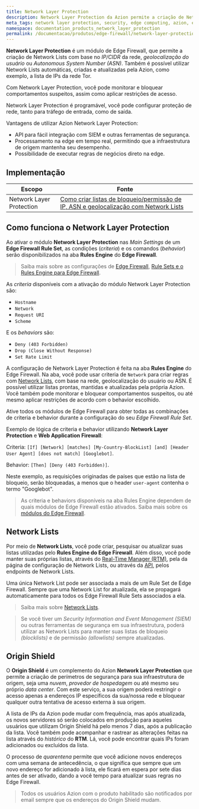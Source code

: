 ```yaml
---
title: Network Layer Protection
description: Network Layer Protection da Azion permite a criação de Network Lists com base na rede (IP/CIDR), geolocalização e ASN.
meta_tags: network layer protection, security, edge computing, azion, edge firewall, firewall
namespace: documentation_products_network_layer_protection
permalink: /documentacao/produtos/edge-firewall/network-layer-protection/
---
```


**Network Layer Protection** é um módulo de Edge Firewall, que permite a criação de Network Lists com base no *IP/CIDR* da rede, *geolocalização do usuário* ou *Autonomous System Number (ASN)*. Também é possível utilizar Network Lists automáticas, criadas e atualizadas pela Azion, como exemplo, a lista de IPs da rede Tor.

Com Network Layer Protection, você pode monitorar e bloquear comportamentos suspeitos, assim como aplicar restrições de acesso.

Network Layer Protection é programável, você pode configurar proteção de rede, tanto para tráfego de entrada, como de saída.

Vantagens de utilizar Azion Network Layer Protection:

- API para fácil integração com SIEM e outras ferramentas de segurança.
- Processamento na edge em tempo real, permitindo que a infraestrutura de origem mantenha seu desempenho.
- Possibilidade de executar regras de negócios direto na edge.

## Implementação

| Escopo | Fonte  |
|--------|--------|
| Network Layer Protection | [Como criar listas de bloqueio/permissão de IP, ASN e geolocalização com Network Lists](/pt-br/documentacao/produtos/guias/blacklists-enderecos-ip-edge/) |

## Como funciona o Network Layer Protection

Ao ativar o módulo **Network Layer Protection** nas *Main Settings* de um **Edge Firewall Rule Set**, as condições (*criteria*) e os comandos (*behavior*) serão disponibilizados na aba **Rules Engine** do **Edge Firewall**.

> Saiba mais sobre as configurações de [Edge Firewall](/pt-br/documentacao/produtos/edge-firewall/), [Rule Sets e o Rules Engine para Edge Firewall](/pt-br/documentacao/produtos/edge-firewall/rules-engine/).

As *criteria* disponíveis com a ativação do módulo Network Layer Protection são:

- `Hostname`
- `Network`
- `Request URI`
- `Scheme`

E os *behaviors* são:

- `Deny (403 Forbidden)`
- `Drop (Close Without Response)`
- `Set Rate Limit`

A configuração de Network Layer Protection é feita na aba **Rules Engine** do Edge Firewall. Na aba, você pode usar criteria de `Network` para criar regras com [Network Lists](/pt-br/documentacao/produtos/edge-firewall/network-layer-protection/network-lists/), com base na rede, geolocalização do usuário ou ASN. É possível utilizar listas prontas, mantidas e atualizadas pela própria Azion. Você também pode monitorar e bloquear comportamentos suspeitos, ou até mesmo aplicar restrições de acordo com o behavior escolhido.

Ative todos os módulos de Edge Firewall para obter todas as combinações de criteria e behavior durante a configuração do seu *Edge Firewall Rule Set*.

Exemplo de lógica de criteria e behavior utilizando **Network Layer Protection** e **Web Application Firewall**:

Criteria: `[If] [Network] [matches] [My-Country-BlockList] [and] [Header User Agent] [does not match] [Googlebot]`.

Behavior: `[Then] [Deny (403 Forbidden)]`.

Neste exemplo, as requisições originadas de países que estão na lista de bloqueio, serão bloqueadas, a menos que o header `user-agent` contenha o termo "Googlebot".

> As criteria e behaviors disponíveis na aba Rules Engine dependem de quais módulos de Edge Firewall estão ativados. Saiba mais sobre os [módulos do Edge Firewall](------).

## Network Lists

Por meio de **Network Lists**, você pode criar, pesquisar ou atualizar suas listas utilizadas pelo **Rules Engine do Edge Firewall**. Além disso, você pode manter suas próprias listas, através do [Real-Time Manager (RTM)](https://manager.azion.com), pela da página de configuração de Network Lists, ou através da [API](https://api.azion.com/), pelos endpoints de Network Lists.

Uma única Network List pode ser associada a mais de um Rule Set de Edge Firewall. Sempre que uma Network List for atualizada, ela se propagará automaticamente para todos os Edge Firewall Rule Sets associados a ela.

> Saiba mais sobre [Network Lists](---).

> Se você tiver um *Security Information and Event Management (SIEM)* ou outras ferramentas de segurança em sua infraestrutura, poderá utilizar as Network Lists para manter suas listas de bloqueio *(blocklists)* e de permissão *(allowlists)* sempre atualizadas.

## Origin Shield

O **Origin Shield** é um complemento do Azion **Network Layer Protection** que permite a criação de perímetros de segurança para sua infraestrutura de origem, seja uma *nuvem*, *provedor de hospedagem* ou até mesmo seu próprio *data center*. Com este serviço, a sua origem poderá restringir o acesso apenas a endereços IP específicos da sua/nossa rede e bloquear qualquer outra tentativa de acesso externa à sua origem.

A lista de IPs da Azion pode mudar com frequência, mas após atualizada, os novos servidores só serão colocados em produção para aqueles usuários que utilizam Origin Shield há pelo menos 7 dias, após a publicação da lista. Você também pode acompanhar e rastrear as alterações feitas na lista através do *histórico* do **RTM**. Lá, você pode encontrar quais IPs foram adicionados ou excluídos da lista.

O processo de *quarentena* permite que você adicione novos endereços com uma semana de antecedência, o que significa que sempre que um novo endereço for adicionado à lista, ele ficará em espera por sete dias antes de ser ativado, dando a você tempo para atualizar suas regras no Edge Firewall.

> Todos os usuários Azion com o produto habilitado são notificados por email sempre que os endereços do Origin Shield mudam.
